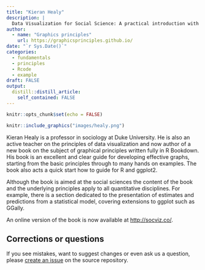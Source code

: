 ```yaml
---
title: "Kieran Healy"
description: |
  Data Visualization for Social Science: A practical introduction with R and ggplot2.
author:
  - name: "Graphics principles"
    url: https://graphicsprinciples.github.io/
date: "`r Sys.Date()`"
categories:
  - fundamentals
  - principles 
  - Rcode
  - example
draft: FALSE
output:
  distill::distill_article:
    self_contained: FALSE
---
```

  
```r
knitr::opts_chunk$set(echo = FALSE)
```

```r
knitr::include_graphics("images/healy.png")
```


Kieran Healy is a professor in sociology at Duke University. He is also an active teacher on the principles of data visualization and now author of a new book on the subject of graphical principles written fully in R Bookdown. His book is an excellent and clear guide for developing effective graphs, starting from the basic principles through to many hands on examples. The book also acts a quick start how to guide for R and ggplot2. 

Although the book is aimed at the social sciences the content of the book and the underlying principles apply to all quantitative disciplines. For example, there is a section dedicated to the presentation of estimates and predictions from a statistical model, covering extensions to ggplot such as GGally.  

An online version of the book is now available at [http://socviz.co/](http://socviz.co/).  


## Corrections or questions {.appendix}

If you see mistakes, want to suggest changes or even ask us a question, please [create an issue](https://github.com/GraphicsPrinciples/gallery/issues) on the source repository.

